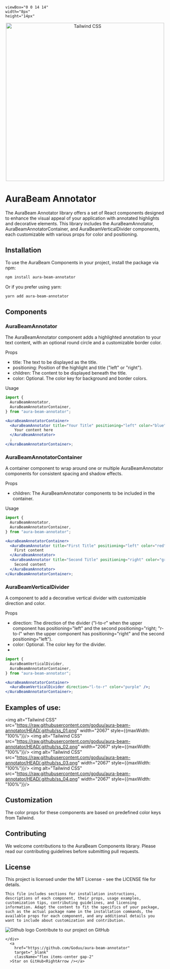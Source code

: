 

    viewBox="0 0 14 14" 
    width="8px" 
    height="14px" 
   
>
  <path d="m11.1 7.35-5.5 5.5a.5.5 0 0 1-.7-.7L10.04 7 4.9 1.85a.5.5 0 1 1 .7-.7l5.5 5.5c.2.2.2.5 0 .7Z" />
</svg>

<Meta title="Installation Instructions" />

<div className="sb-container">
  <p align="center">
  <img alt="Tailwind CSS" src="https://raw.githubusercontent.com/goduu/aura-beam-annotator/HEAD/.github/logo.svg" width="500" style={{maxWidth: "100%"}}/>
</p>

# AuraBeam Annotator

The AuraBeam Annotator library offers a set of React components designed to enhance the visual appeal of your application with annotated highlights and decorative elements. This library includes the AuraBeamAnnotator, AuraBeamAnnotatorContainer, and AuraBeamVerticalDivider components, each customizable with various props for color and positioning.

## Installation

To use the AuraBeam Components in your project, install the package via npm:

```bash
npm install aura-beam-annotator
```

Or if you prefer using yarn:

```bash
yarn add aura-beam-annotator
```

## Components

### AuraBeamAnnotator

The AuraBeamAnnotator component adds a highlighted annotation to your text content, with an optional round circle and a customizable border color.

Props

- title: The text to be displayed as the title.
- positioning: Position of the highlight and title ("left" or "right").
- children: The content to be displayed beneath the title.
- color: Optional. The color key for background and border colors.

Usage

```jsx
import {
  AuraBeamAnnotator,
  AuraBeamAnnotatorContainer,
} from "aura-beam-annotator";

<AuraBeamAnnotatorContainer>
  <AuraBeamAnnotator title="Your Title" positioning="left" color="blue">
    Your content here
  </AuraBeamAnnotator>
  ;
</AuraBeamAnnotatorContainer>;
```

### AuraBeamAnnotatorContainer

A container component to wrap around one or multiple AuraBeamAnnotator components for consistent spacing and shadow effects.

Props

- children: The AuraBeamAnnotator components to be included in the container.

Usage

```jsx
import {
  AuraBeamAnnotator,
  AuraBeamAnnotatorContainer,
} from "aura-beam-annotator";

<AuraBeamAnnotatorContainer>
  <AuraBeamAnnotator title="First Title" positioning="left" color="red">
    First content
  </AuraBeamAnnotator>
  <AuraBeamAnnotator title="Second Title" positioning="right" color="green">
    Second content
  </AuraBeamAnnotator>
</AuraBeamAnnotatorContainer>;
```

### AuraBeamVerticalDivider

A component to add a decorative vertical divider with customizable direction and color.

Props

- direction: The direction of the divider ("l-to-r" when the upper component has positioning="left" and the second positioning="right; "r-to-l" when the upper component has positioning="right" and the second positioning="left").
- color: Optional. The color key for the divider.
-

```jsx
import {
  AuraBeamVerticalDivider,
  AuraBeamAnnotatorContainer,
} from "aura-beam-annotator";

<AuraBeamAnnotatorContainer>
  <AuraBeamVerticalDivider direction="l-to-r" color="purple" />;
</AuraBeamAnnotatorContainer>;
```

## Examples of use:

<img alt="Tailwind CSS" src="https://raw.githubusercontent.com/goduu/aura-beam-annotator/HEAD/.github/ss_01.png" width="2067" style={{maxWidth: "100%"}}/>
<img alt="Tailwind CSS" src="https://raw.githubusercontent.com/goduu/aura-beam-annotator/HEAD/.github/ss_02.png" width="2067" style={{maxWidth: "100%"}}/>
<img alt="Tailwind CSS" src="https://raw.githubusercontent.com/goduu/aura-beam-annotator/HEAD/.github/ss_03.png" width="2067" style={{maxWidth: "100%"}}/>
<img alt="Tailwind CSS" src="https://raw.githubusercontent.com/goduu/aura-beam-annotator/HEAD/.github/ss_04.png" width="2067" style={{maxWidth: "100%"}}/>

## Customization

The color props for these components are based on predefined color keys from Tailwind.

## Contributing

We welcome contributions to the AuraBeam Components library. Please read our contributing guidelines before submitting pull requests.

## License

This project is licensed under the MIT License - see the LICENSE file for details.

```
This file includes sections for installation instructions, descriptions of each component, their props, usage examples, customization tips, contributing guidelines, and licensing information. Adapt the content to fit the specifics of your package, such as the actual package name in the installation commands, the available props for each component, and any additional details you want to include about customization and contribution.

```



</div>


<div className="grid">
    <div className="flex gap-2">
      <img src={Github} alt="Github logo" className="sb-explore-image"/>
      Contribute to our project on GitHub

    </div>
      <a
        href="https://github.com/Goduu/aura-beam-annotator"
        target="_blank"
        className="flex items-center gap-2"
      >Star on GitHub<RightArrow /></a>
   
</div>


